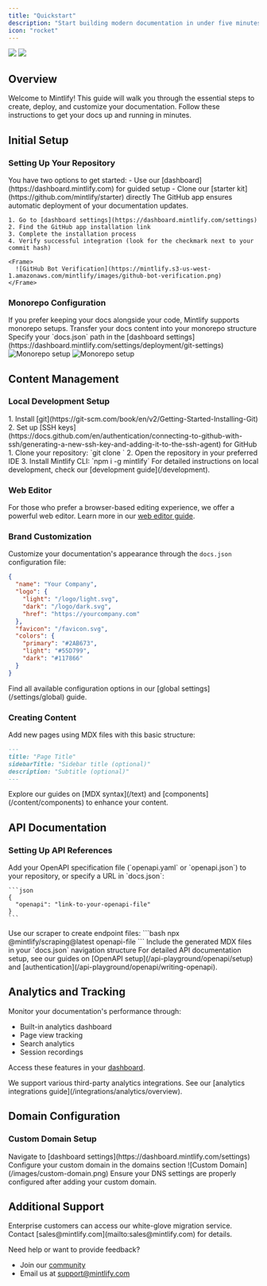 ```yaml
---
title: "Quickstart"
description: "Start building modern documentation in under five minutes"
icon: "rocket"
---
```


<Frame>
  <img
    className="block dark:hidden"
    src="https://mintlify-assets.b-cdn.net/hero-light.png"
  />
  <img
    className="hidden dark:block"
    src="https://mintlify-assets.b-cdn.net/hero-dark.png"
  />
</Frame>

## Overview

Welcome to Mintlify! This guide will walk you through the essential steps to create, deploy, and customize your documentation. Follow these instructions to get your docs up and running in minutes.

## Initial Setup

### Setting Up Your Repository

<Steps>
  <Step title="Choose Your Setup Method">
    You have two options to get started:
    - Use our [dashboard](https://dashboard.mintlify.com) for guided setup
    - Clone our [starter kit](https://github.com/mintlify/starter) directly
  </Step>

  <Step title="Install GitHub Integration">
    <Note>
      The GitHub app ensures automatic deployment of your documentation updates.
    </Note>

    1. Go to [dashboard settings](https://dashboard.mintlify.com/settings)
    2. Find the GitHub app installation link
    3. Complete the installation process
    4. Verify successful integration (look for the checkmark next to your commit hash)

    <Frame>
      ![GitHub Bot Verification](https://mintlify.s3-us-west-1.amazonaws.com/mintlify/images/github-bot-verification.png)
    </Frame>
  </Step>
</Steps>

### Monorepo Configuration

<Info>
  If you prefer keeping your docs alongside your code, Mintlify supports monorepo setups.
</Info>

<Steps>
  <Step title="Move Documentation">
    Transfer your docs content into your monorepo structure
  </Step>
  
  <Step title="Update Configuration">
    Specify your `docs.json` path in the [dashboard settings](https://dashboard.mintlify.com/settings/deployment/git-settings)
  </Step>
</Steps>

<Frame>
  <img
    alt="Monorepo setup"
    className="block dark:hidden"
    src="/images/monorepo-light.png"
  />
  <img
    alt="Monorepo setup"
    className="hidden dark:block"
    src="/images/monorepo-dark.png"
  />
</Frame>

## Content Management

### Local Development Setup

<Steps>
  <Step title="Install Prerequisites">
    1. Install [git](https://git-scm.com/book/en/v2/Getting-Started-Installing-Git)
    2. Set up [SSH keys](https://docs.github.com/en/authentication/connecting-to-github-with-ssh/generating-a-new-ssh-key-and-adding-it-to-the-ssh-agent) for GitHub
  </Step>

  <Step title="Clone and Configure">
    1. Clone your repository: `git clone <your-repo>`
    2. Open the repository in your preferred IDE
    3. Install Mintlify CLI: `npm i -g mintlify`
  </Step>
</Steps>

<Tip>
  For detailed instructions on local development, check our [development guide](/development).
</Tip>

### Web Editor

For those who prefer a browser-based editing experience, we offer a powerful web editor. Learn more in our [web editor guide](/web-editor).

### Brand Customization

Customize your documentation's appearance through the `docs.json` configuration file:

```json
{
  "name": "Your Company",
  "logo": {
    "light": "/logo/light.svg",
    "dark": "/logo/dark.svg",
    "href": "https://yourcompany.com"
  },
  "favicon": "/favicon.svg",
  "colors": {
    "primary": "#2AB673",
    "light": "#55D799",
    "dark": "#117866"
  }
}
```

<Info>
  Find all available configuration options in our [global settings](/settings/global) guide.
</Info>

### Creating Content

Add new pages using MDX files with this basic structure:

```md
---
title: "Page Title"
sidebarTitle: "Sidebar title (optional)"
description: "Subtitle (optional)"
---
```

<Tip>
  Explore our guides on [MDX syntax](/text) and [components](/content/components) to enhance your content.
</Tip>

## API Documentation

### Setting Up API References

<Steps>
  <Step title="Prepare OpenAPI Document">
    Add your OpenAPI specification file (`openapi.yaml` or `openapi.json`) to your repository, or specify a URL in `docs.json`:

    ```json
    {
      "openapi": "link-to-your-openapi-file"
    }
    ```
  </Step>

  <Step title="Generate Documentation">
    Use our scraper to create endpoint files:
    ```bash
    npx @mintlify/scraping@latest openapi-file <path-or-url-to-openapi-file>
    ```
  </Step>

  <Step title="Update Navigation">
    Include the generated MDX files in your `docs.json` navigation structure
  </Step>
</Steps>

<Info>
  For detailed API documentation setup, see our guides on [OpenAPI setup](/api-playground/openapi/setup) and [authentication](/api-playground/openapi/writing-openapi).
</Info>

## Analytics and Tracking

Monitor your documentation's performance through:
- Built-in analytics dashboard
- Page view tracking
- Search analytics
- Session recordings

Access these features in your [dashboard](https://dashboard.mintlify.com/analytics).

<Note>
  We support various third-party analytics integrations. See our [analytics integrations guide](/integrations/analytics/overview).
</Note>

## Domain Configuration

### Custom Domain Setup

<Steps>
  <Step title="Access Settings">
    Navigate to [dashboard settings](https://dashboard.mintlify.com/settings)
  </Step>

  <Step title="Add Domain">
    Configure your custom domain in the domains section
  </Step>
</Steps>

<Frame>
  ![Custom Domain](/images/custom-domain.png)
</Frame>

<Warning>
  Ensure your DNS settings are properly configured after adding your custom domain.
</Warning>

## Additional Support

<Note>
  Enterprise customers can access our white-glove migration service. Contact [sales@mintlify.com](mailto:sales@mintlify.com) for details.
</Note>

Need help or want to provide feedback? 
- Join our [community](https://mintlify.com/community)
- Email us at [support@mintlify.com](mailto:support@mintlify.com)